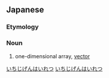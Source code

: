 ==Japanese==
{{ja-kanjitab|いち|じ|げん|はい|れつ|yomi=o}}

===Etymology===
{{compound|lang=ja|sort=いちじげんはいれつ|一次元|tr1=ichijigen|t1=one-dimensional|配列|tr2=hairetsu|t2=array}}

===Noun===
{{ja-noun|いちじげんはいれつ}}

# one-dimensional array, [[vector]]

[[Category:ja:Mathematics|いちじげんはいれつ]]
[[Category:ja:Programming|いちじげんはいれつ]]